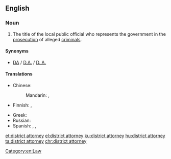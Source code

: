 ==English==
{{wikipedia}}

===Noun===
{{en-noun|head=[[district]] [[attorney]]}}

# {{label|en|American}} The title of the local public official who represents the government in the [[prosecution]] of alleged [[criminal]]s.

====Synonyms====
* [[DA]] / [[D.A.]] / [[D. A.]] {{gloss|abbreviation}}

====Translations====
{{trans-top|title}}
* Chinese:
*: Mandarin: {{t|cmn|地方檢察官|sc=Hani}}, {{t|cmn|地方检察官|tr=dìfāng jiǎncháguān|sc=Hani}}
* Finnish: {{t|fi|piirisyyttäjä}}, {{t|fi|yleinen syyttäjä}}
{{trans-mid}}
* Greek: {{t+|el|εισαγγελέας|m}}
* Russian: {{t+|ru|прокуро́р|m}}
* Spanish: {{t+|es|fiscal|m|f}}, {{t|es|procurador|m}}, {{t+|es|procuradora|f}}
{{trans-bottom}}

[[Category:en:Law]]

[[et:district attorney]]
[[el:district attorney]]
[[ku:district attorney]]
[[hu:district attorney]]
[[ta:district attorney]]
[[chr:district attorney]]